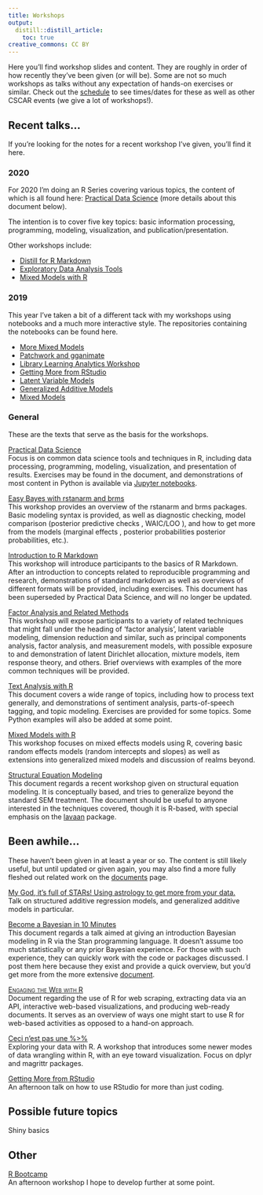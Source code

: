 ```yaml
---
title: Workshops
output:
  distill::distill_article:
    toc: true
creative_commons: CC BY
---
```


Here you'll find workshop slides and content.  They are roughly in order of how recently they've been given (or will be).  Some are not so much workshops as talks without any expectation of hands-on exercises or similar.  Check out the [schedule](http://cscar.research.umich.edu/events/category/workshops/) to see times/dates for these as well as other CSCAR events (we give a lot of workshops!).


## Recent talks...

If you're looking for the notes for a recent workshop I've given, you'll find it here.

### 2020

For 2020 I'm doing an R Series covering various topics, the content of which is all found here: [Practical Data Science](../data-processing-and-visualization/) (more details about this document below). 

The intention is to cover five key topics: basic information processing, programming, modeling, visualization, and publication/presentation.

Other workshops include:

- [Distill for R Markdown](https://m-clark.github.io/distill-workshop/)
- [Exploratory Data Analysis Tools](https://m-clark.github.io/exploratory-data-analysis-tools/)
- [Mixed Models with R](../mixed-models-with-R/)

### 2019

This year I've taken a bit of a different tack with my workshops using notebooks and a much more interactive style.  The repositories containing the notebooks can be found here.

- [More Mixed Models](https://github.com/m-clark/more-mixed-models-2019)
- [Patchwork and gganimate](https://github.com/m-clark/patchmate-2019)
- [Library Learning Analytics Workshop](https://github.com/m-clark/LLAP-2019)
- [Getting More from RStudio](https://github.com/m-clark/rstudio-2019)
- [Latent Variable Models](https://github.com/m-clark/latent-variable-models-workshop-2019)
- [Generalized Additive Models](https://github.com/m-clark/generalized-additive-models-workshop-2019)
- [Mixed Models](https://github.com/m-clark/mixed-models-with-r-workshop-2019)


### General

These are the texts that serve as the basis for the workshops.

<span itemscope itemtype ="http://schema.org/TechArticle">
[<span itemprop="name">Practical Data Science</span>](../data-processing-and-visualization/)     
Focus is on common <span itemprop="keywords">data science</span>  tools and techniques in R, including data processing, programming, modeling, visualization, and presentation of results. Exercises may be found in the document, and demonstrations of most content in Python is available via [Jupyter notebooks](https://github.com/m-clark/data-processing-and-visualization/tree/master/jupyter_notebooks).
</span>

<span itemscope itemtype ="http://schema.org/TechArticle">
[<span itemprop="name">Easy Bayes with rstanarm and brms</span>](../easy-bayes/)     
This workshop provides an overview of the <span itemprop="keywords">rstanarm</span> and <span itemprop="keywords">brms</span> packages. Basic modeling syntax is provided, as well as diagnostic checking, model comparison (<span itemprop="keywords">posterior predictive checks</span> , <span itemprop="keywords">WAIC/LOO</span> ), and how to get more from the models (<span itemprop="keywords">marginal effects</span> , <span itemprop="keywords">posterior probabilities</span> posterior probabilities, etc.).
</span>


<span itemscope itemtype ="http://schema.org/TechArticle">
[<span itemprop="name">Introduction to R Markdown</span>](../Introduction-to-Rmarkdown/)     
This workshop will introduce participants to the basics of <span itemprop="keywords">R Markdown</span>. After an introduction to concepts related to <span itemprop="keywords">reproducible programming and research</span>, demonstrations of standard <span itemprop="keywords">markdown</span> as well as overviews of different formats will be provided, including exercises.  This document has been superseded by Practical Data Science, and will no longer be updated.
</span>

<span itemscope itemtype ="http://schema.org/TechArticle">
[<span itemprop="name">Factor Analysis and Related Methods</span>](../sem/FA_notes.html)     
This workshop will expose participants to a variety of related techniques that might fall under the heading of ‘<span itemprop="keywords">factor analysis</span>’, <span itemprop="keywords">latent variable modeling</span>, <span itemprop="keywords">dimension reduction</span> and similar, such as <span itemprop="keywords">principal components analysis</span>, <span itemprop="keywords">factor analysis</span>, and <span itemprop="keywords">measurement models</span>, with possible exposure to and demonstration of <span itemprop="keywords">latent Dirichlet allocation</span>, <span itemprop="keywords">mixture models</span>, <span itemprop="keywords">item response theory</span>, and others.  Brief overviews with examples of the more common techniques will be provided.
</span>

<span itemscope itemtype ="http://schema.org/TechArticle">
[<span itemprop="name">Text Analysis with R</span>](../text-analysis-with-R/)  
This document covers a wide range of topics, including how to process text generally, and demonstrations of <span itemprop="keywords">sentiment analysis</span>, <span itemprop="keywords">parts-of-speech tagging</span>, and <span itemprop="keywords">topic modeling</span>.  Exercises are provided for some topics.  Some Python examples will also be added at some point.
</span>

<span itemscope itemtype ="http://schema.org/TechArticle">
[<span itemprop="name">Mixed Models with R</span>](../mixed-models-with-R/)  
This workshop focuses on <span itemprop="keywords">mixed effects models using R</span>, covering basic <span itemprop="keywords">random effects</span> models (<span itemprop="keywords">random intercepts and slopes</span>) as well as extensions into <span itemprop="keywords">generalized mixed models</span> and discussion of realms beyond.
</span>

<span itemscope itemtype ="http://schema.org/TechArticle">
[<span itemprop="name keywords">Structural Equation Modeling</span>](../sem/)  
This document regards a recent workshop given on <span itemprop="keywords">structural equation modeling</span>.  It is conceptually based, and tries to generalize beyond the standard SEM treatment. The document should be useful to anyone interested in the techniques covered, though it is R-based, with special emphasis on the [<span itemprop="keywords">lavaan</span>](http://lavaan.ugent.be/) package.
</span>



## Been awhile...

These haven't been given in at least a year or so. The content is still likely useful, but until updated or given again, you may also find a more fully fleshed out related work on the [documents](../documents) page.

<span itemscope itemtype ="http://schema.org/TechArticle">
[<span itemprop="name">My God, it's full of STARs! Using astrology to get more from your data.</span>](../workshops/stars/)  
Talk on <span itemprop="keywords">structured additive regression</span> models, and <span itemprop="keywords">generalized additive models</span> in particular.
</span>

<span itemscope itemtype ="http://schema.org/TechArticle">
[<span itemprop="name keywords">Become a Bayesian in 10 Minutes</span>](../workshops/bayesian/)  
This document regards a talk aimed at giving an introduction <span itemprop="keywords">Bayesian modeling</span> in <span itemprop="keywords">R</span> via the <span itemprop="keywords">Stan</span> programming language.  It doesn't assume too much statistically or any prior Bayesian experience.  For those with such experience, they can quickly work with the code or packages discussed.  I post them here because they exist and provide a quick overview, but you'd get more from the more extensive [document](../bayesian-basics/).
</span>

<span itemscope itemtype ="http://schema.org/TechArticle">
[<span itemprop="name keywords" style="font-variant:small-caps;">Engaging the Web with R</span>](../docs/web)     
<span itemprop="description">Document regarding the use of R for <span itemprop="keywords">web scraping</span>, extracting data via an <span itemprop="keywords">API</span>, <span itemprop="keywords">interactive</span> web-based <span itemprop="keywords">visualizations</span>, and producing <span itemprop="keywords">web-ready documents</span>.  It serves as an overview of ways one might start to use R for web-based activities as opposed to a hand-on approach.
</span>
</span>

<span itemscope itemtype ="http://schema.org/TechArticle">
[<span itemprop="name">Ceci n’est pas une %>%</span>](../workshops/dplyr/mainSlides.html)      
Exploring your data with <span itemprop="keywords">R</span>. A workshop that introduces some newer modes of <span itemprop="keywords">data wrangling</span> within R, with an eye toward <span itemprop="keywords">visualization</span>. Focus on <span itemprop="keywords">dplyr</span> and <span itemprop="keywords">magrittr</span> packages.
</span>

<span itemscope itemtype ="http://schema.org/TechArticle">
[<span itemprop="name">Getting More from RStudio</span>](../workshops/introRstudio.html)    
An afternoon talk on how to use <span itemprop="keywords">RStudio</span> for more than just coding.
</span>



## Possible future topics

<span itemprop="keywords">Shiny</span> basics



## Other

<span itemscope itemtype ="http://schema.org/TechArticle">
[<span itemprop="name">R Bootcamp</span>](../workshops/r_bootcamp/master.html)    
An afternoon workshop I hope to develop further at some point.
</span>
